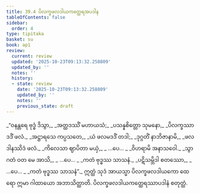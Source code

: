 ```yaml
---
title: 39.4 ပိလက္ခဖလဒါယကတ္ထေရအပဒါန
tableOfContents: false
sidebar:
  order: 4
type: tipitaka
basket: su
book: ap1
review:
  current: review
  updated: '2025-10-23T09:13:32.258809'
  updated_by: ''
  notes: ''
  history:
  - state: review
    date: '2025-10-23T09:13:32.258809'
    updated_by: ''
    notes: ''
    previous_state: draft
---
```



<ReviewStatus review={frontmatter.review} showDetails={true} />

<HypothesisAnnotation frontmatter={frontmatter} />

<DynamicBreadcrumb />

<Division number="21" book="ap1" e="ch" v="20" p="343">

<Paragraph number="4203" type="verses" book="ap1">
_“ဝနန္တရေ ဗုဒ္ဓံ ဒိသွာ,_  
_အတ္ထဒဿိံ မဟာယသံ;_  
_ပသန္နစိတ္တော သုမနော,_  
_ပိလက္ခဿာဒဒိံ ဖလံ._  

</Paragraph>

</Division>
<Division number="22" book="ap1" e="ch" v="20" p="343">

<Paragraph number="4204" type="verses" book="ap1">
_အဋ္ဌာရသေ ကပ္ပသတေ,_  
_ယံ ဖလမဒဒိံ တဒါ;_  
_ဒုဂ္ဂတိံ နာဘိဇာနာမိ,_  
_ဖလဒါနဿိဒံ ဖလံ._  

</Paragraph>

</Division>
<Division number="23" book="ap1" e="ch" v="20" p="343">

<Paragraph number="4205" type="verses" book="ap1">
_ကိလေသာ ဈာပိတာ မယှံ,_  
_ …ပေ… _  
_ဝိဟရာမိ အနာသဝေါ._  

</Paragraph>

</Division>
<Division number="24" book="ap1" e="ch" v="20" p="343">

<Paragraph number="4206" type="verses" book="ap1">
_သွာဂတံ ဝတ မေ အာသိ,_  
_ …ပေ… _  
_ကတံ ဗုဒ္ဓဿ သာသနံ._  

</Paragraph>

</Division>
<Division number="25" book="ap1" e="ch" v="20" p="343">

<Paragraph number="4207" type="verses" book="ap1">
_ပဋိသမ္ဘိဒါ စတဿော,_  
_ …ပေ… _  
_ကတံ ဗုဒ္ဓဿ သာသနံ”._  

</Paragraph>

<Paragraph number="4208" book="ap1">
ဣတ္ထံ သုဒံ အာယသ္မာ ပိလက္ခဖလဒါယကော ထေရော ဣမာ ဂါထာယော အဘာသိတ္ထာတိ.

</Paragraph>
</Division>

<Paragraph number="4209" type="center" book="ap1">
ပိလက္ခဖလဒါယကတ္ထေရဿာပဒါနံ စတုတ္ထံ.
</Paragraph>